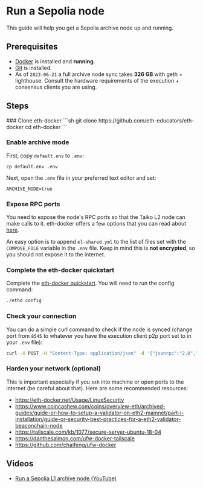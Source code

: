 
# Run a Sepolia node

This guide will help you get a Sepolia archive node up and running.

## Prerequisites

- [Docker](https://docs.docker.com/engine/install/) is installed and **running**.
- [Git](https://github.com/git-guides/install-git/) is installed.
- As of `2023-06-21` a full archive node sync takes **326 GB** with geth + lighthouse. Consult the hardware requirements of the execution + consensus clients you are using.

## Steps

<Steps>
### Clone eth-docker
```sh
git clone https://github.com/eth-educators/eth-docker
cd eth-docker
```

### Enable archive mode

First, copy `default.env` to `.env`:

```
cp default.env .env
```

Next, open the `.env` file in your preferred text editor and set:

```filename=e
ARCHIVE_NODE=true
```

### Expose RPC ports

You need to expose the node's RPC ports so that the Taiko L2 node can make calls to it. eth-docker offers a few options that you can read about [here](https://eth-docker.net/Usage/Advanced#sharing-rpc-and-rest-ports).

An easy option is to append `el-shared.yml` to the list of files set with the `COMPOSE_FILE` variable in the `.env` file. Keep in mind this is **not encrypted**, so you should not expose it to the internet.

### Complete the eth-docker quickstart

Complete the [eth-docker quickstart](https://eth-docker.net/Usage/QuickStart/). You will need to run the config command:

```sh
./ethd config
```

### Check your connection

You can do a simple curl command to check if the node is synced (change port from `8545` to whatever you have the execution client p2p port set to in your `.env` file):

```bash
curl -X POST -H "Content-Type: application/json" -d '{"jsonrpc":"2.0","method":"eth_blockNumber","params":[],"id":0}' http://127.0.0.1:8545
```

### Harden your network (optional)

This is important especially if you `ssh` into machine or open ports to the internet (be careful about that). Here are some recommended resources:

- https://eth-docker.net/Usage/LinuxSecurity
- https://www.coincashew.com/coins/overview-eth/archived-guides/guide-or-how-to-setup-a-validator-on-eth2-mainnet/part-i-installation/guide-or-security-best-practices-for-a-eth2-validator-beaconchain-node
- https://tailscale.com/kb/1077/secure-server-ubuntu-18-04
- https://danthesalmon.com/ufw-docker-tailscale
- https://github.com/chaifeng/ufw-docker

</Steps>

## Videos

- [Run a Sepolia L1 archive node (YouTube)](https://www.youtube.com/watch?v=7Lg_cY7iP2o)
